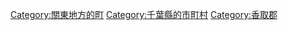{{Commonscat|Tako, Chiba}}
{{Catmore}}

{{DEFAULTSORT:Tako}}
[[Category:關東地方的町|Category:關東地方的町]]
[[Category:千葉縣的市町村|Category:千葉縣的市町村]]
[[Category:香取郡|Category:香取郡]]